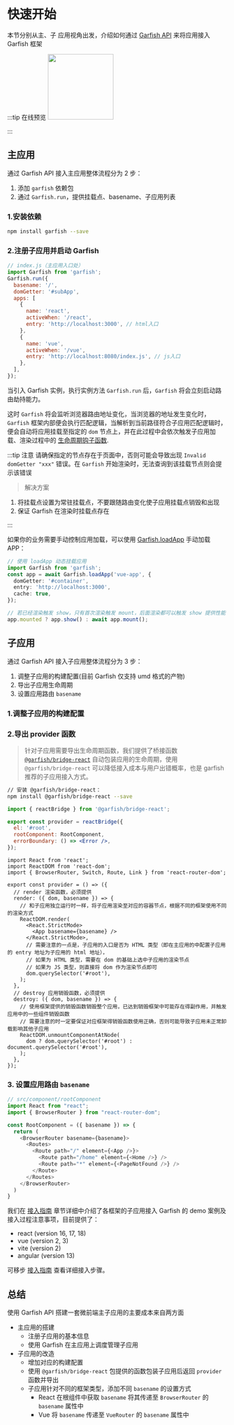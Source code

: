 # 快速开始



本节分别从主、子 应用视角出发，介绍如何通过 [Garfish API](/api) 来将应用接入 Garfish 框架

:::tip 在线预览
<a href="https://stackblitz.com/edit/garfish-demo?file=react-sub%2Fsrc%2FApp.js"><img src="https://developer.stackblitz.com/img/open_in_stackblitz.svg" width="150"/></a>

:::

## 主应用

通过 Garfish API 接入主应用整体流程分为 2 步：

1. 添加 `garfish` 依赖包
2. 通过 `Garfish.run`，提供挂载点、basename、子应用列表

### 1.安装依赖

```bash npm2yarn
npm install garfish --save
```

### 2.注册子应用并启动 Garfish

```js
// index.js（主应用入口处）
import Garfish from 'garfish';
Garfish.run({
  basename: '/',
  domGetter: '#subApp',
  apps: [
    {
      name: 'react',
      activeWhen: '/react',
      entry: 'http://localhost:3000', // html入口
    },
    {
      name: 'vue',
      activeWhen: '/vue',
      entry: 'http://localhost:8080/index.js', // js入口
    },
  ],
});
```

当引入 Garfish 实例，执行实例方法 `Garfish.run` 后，`Garfish` 将会立刻启动路由劫持能力。

这时 `Garfish` 将会监听浏览器路由地址变化，当浏览器的地址发生变化时，`Garfish` 框架内部便会执行匹配逻辑，当解析到当前路径符合子应用匹配逻辑时，便会自动将应用挂载至指定的 `dom` 节点上，并在此过程中会依次触发子应用加载、渲染过程中的 [生命周期钩子函数](/guide/lifecycle).

:::tip 注意
请确保指定的节点存在于页面中，否则可能会导致出现 `Invalid domGetter "xxx"​` 错误。在 `Garfish` 开始渲染时，无法查询到该挂载节点则会提示该错误

> 解决方案

1. 将挂载点设置为常驻挂载点，不要跟随路由变化使子应用挂载点销毁和出现
2. 保证 Garfish 在渲染时挂载点存在

:::

如果你的业务需要手动控制应用加载，可以使用 [Garfish.loadApp](/api/loadApp.md) 手动加载 APP：

```typescript
// 使用 loadApp 动态挂载应用
import Garfish from 'garfish';
const app = await Garfish.loadApp('vue-app', {
  domGetter: '#container',
  entry: 'http://localhost:3000',
  cache: true,
});

// 若已经渲染触发 show，只有首次渲染触发 mount，后面渲染都可以触发 show 提供性能
app.mounted ? app.show() : await app.mount();
```

## 子应用

通过 Garfish API 接入子应用整体流程分为 3 步：

1. 调整子应用的构建配置(目前 Garfish 仅支持 umd 格式的产物)
2. 导出子应用生命周期
3. 设置应用路由 `basename`

### 1.调整子应用的构建配置

<Tabs>
  <Tab value="Webpack" label="Webpack" default>

<WebpackConfig />

   </Tab>
   <Tab value="vite" label="Vite" default>

<ViteConfig />

  </Tab>
</Tabs>

### 2.导出 provider 函数

> 针对子应用需要导出生命周期函数，我们提供了桥接函数 [`@garfish/bridge-react`](/guide/bridge) 自动包装应用的生命周期，使用`@garfish/bridge-react` 可以降低接入成本与用户出错概率，也是 garfish 推荐的子应用接入方式。

```bash npm2yarn
// 安装 @garfish/bridge-react：
npm install @garfish/bridge-react --save
```

<Tabs>
  <Tab value="Webpack" label="使用 @garfish/bridge-react 接入" default>

```jsx
import { reactBridge } from '@garfish/bridge-react';

export const provider = reactBridge({
  el: '#root',
  rootComponent: RootComponent,
  errorBoundary: () => <Error />,
});
```

  </Tab>
  <Tab value="vite" label="自定义导出函数" default>

```tsx
import React from 'react';
import ReactDOM from 'react-dom';
import { BrowserRouter, Switch, Route, Link } from 'react-router-dom';

export const provider = () => ({
  // render 渲染函数，必须提供
  render: ({ dom, basename }) => {
    // 和子应用独立运行时一样，将子应用渲染至对应的容器节点，根据不同的框架使用不同的渲染方式
    ReactDOM.render(
      <React.StrictMode>
        <App basename={basename} />
      </React.StrictMode>,
      // 需要注意的一点是，子应用的入口是否为 HTML 类型（即在主应用的中配置子应用的 entry 地址为子应用的 html 地址），
      // 如果为 HTML 类型，需要在 dom 的基础上选中子应用的渲染节点
      // 如果为 JS 类型，则直接将 dom 作为渲染节点即可
      dom.querySelector('#root'),
    );
  },
  // destroy 应用销毁函数，必须提供
  destroy: ({ dom, basename }) => {
    // 使用框架提供的销毁函数销毁整个应用，已达到销毁框架中可能存在得副作用，并触发应用中的一些组件销毁函数
    // 需要注意的时一定要保证对应框架得销毁函数使用正确，否则可能导致子应用未正常卸载影响其他子应用
    ReactDOM.unmountComponentAtNode(
      dom ? dom.querySelector('#root') : document.querySelector('#root'),
    );
  },
});
```

  </Tab>
</Tabs>

### 3. 设置应用路由 `basename`

```ts
// src/component/rootComponent
import React from "react";
import { BrowserRouter } from "react-router-dom";

const RootComponent = ({ basename }) => {
  return (
    <BrowserRouter basename={basename}>
      <Routes>
        <Route path="/" element={<App />}>
          <Route path="/home" element={<Home />} />
          <Route path="*" element={<PageNotFound />} />
        </Route>
      </Routes>
    </BrowserRouter>
  )
}
```

我们在 [接入指南](/guide/demo/demo) 章节详细中介绍了各框架的子应用接入 Garfish 的 demo 案例及接入过程注意事项，目前提供了：

- react (version 16, 17, 18)
- vue (version 2, 3)
- vite (version 2)
- angular (version 13)

可移步 [接入指南](/guide/demo) 查看详细接入步骤。

## 总结

使用 Garfish API 搭建一套微前端主子应用的主要成本来自两方面

- 主应用的搭建
  - 注册子应用的基本信息
  - 使用 Garfish 在主应用上调度管理子应用
- 子应用的改造
  - 增加对应的构建配置
  - 使用 `@garfish/bridge-react` 包提供的函数包装子应用后返回 `provider` 函数并导出
  - 子应用针对不同的框架类型，添加不同 `basename` 的设置方式
    - React 在根组件中获取 `basename` 将其传递至 `BrowserRouter` 的 `basename` 属性中
    - Vue 将 `basename` 传递至 `VueRouter` 的 `basename` 属性中
